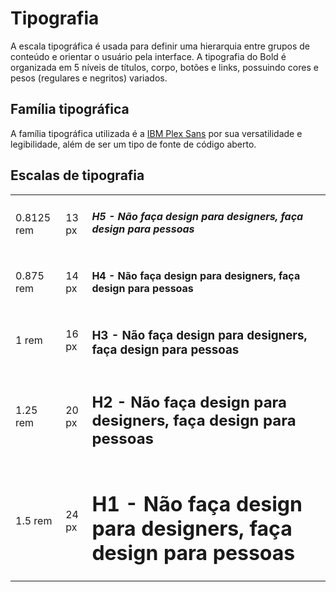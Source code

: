 # Tipografia

A escala tipográfica é usada para definir uma hierarquia entre grupos de conteúdo e orientar o usuário pela interface. A tipografia do Bold é organizada em 5 níveis de títulos, corpo, botões e links, possuindo cores e pesos (regulares e negritos) variados.

## Família tipográfica

A família tipográfica utilizada é a [IBM Plex Sans](https://www.ibm.com/plex/) por sua versatilidade e legibilidade, além de ser um tipo de fonte de código aberto.

## Escalas de tipografia

<table>
  <tbody>
    <tr>
      <td>0.8125 rem</td>
      <td>13 px</td>
      <td>
        <h5 style={{ margin: 0 }}>H5 - Não faça design para designers, faça design para pessoas</h5>
      </td>
    </tr>
    <tr>
      <td>0.875 rem</td>
      <td>14 px</td>
      <td>
        <h4 style={{ margin: 0 }}>H4 - Não faça design para designers, faça design para pessoas</h4>
      </td>
    </tr>
    <tr>
      <td>1 rem</td>
      <td>16 px</td>
      <td>
        <h3 style={{ margin: 0 }}>H3 - Não faça design para designers, faça design para pessoas</h3>
      </td>
    </tr>
    <tr>
      <td>1.25 rem</td>
      <td>20 px</td>
      <td>
        <h2 style={{ margin: 0 }}>H2 - Não faça design para designers, faça design para pessoas</h2>
      </td>
    </tr>
    <tr>
      <td>1.5 rem</td>
      <td>24 px</td>
      <td>
        <h1 style={{ margin: 0 }}>H1 - Não faça design para designers, faça design para pessoas</h1>
      </td>
    </tr>
  </tbody>
</table>
